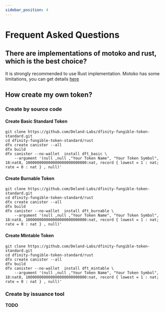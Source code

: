 ```yaml
---
sidebar_position: 4
---
```


# Frequent Asked Questions

## There are implementations of motoko and rust, which is the best choice?
It is strongly recommended to use Rust implementation. Motoko has some limitations, you can get details [here](https://github.com/Deland-Labs/dfinity-fungible-token-standard/issues/1)

## How create my own token?

### Create by source code
#### Create Basic Standard Token
```shell
git clone https://github.com/Deland-Labs/dfinity-fungible-token-standard.git
cd dfinity-fungible-token-standard/rust
dfx create canister --all
dfx build
dfx canister --no-wallet  install dft_basic \
	--argument '(null ,null ,"Your Token Name", "Your Token Symbol", 18:nat8, 100000000000000000000000000:nat, record { lowest = 1 : nat; rate = 0 : nat } , null)'
```
#### Create Burnable Token
```shell
git clone https://github.com/Deland-Labs/dfinity-fungible-token-standard.git
cd dfinity-fungible-token-standard/rust
dfx create canister --all
dfx build
dfx canister --no-wallet  install dft_burnable \
	--argument '(null ,null ,"Your Token Name", "Your Token Symbol", 18:nat8, 100000000000000000000000000:nat, record { lowest = 1 : nat; rate = 0 : nat } , null)'
```

#### Create Mintable Token
```shell
git clone https://github.com/Deland-Labs/dfinity-fungible-token-standard.git
cd dfinity-fungible-token-standard/rust
dfx create canister --all
dfx build
dfx canister --no-wallet  install dft_mintable \
	--argument '(null ,null ,"Your Token Name", "Your Token Symbol", 18:nat8, 100000000000000000000000000:nat, record { lowest = 1 : nat; rate = 0 : nat } , null)'
```
### Create by issuance tool

**TODO**
